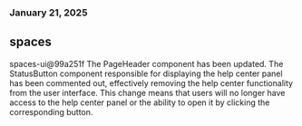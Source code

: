 ### January 21, 2025
## spaces

spaces-ui@99a251f
The PageHeader component has been updated. The StatusButton component responsible for displaying the help center panel has been commented out, effectively removing the help center functionality from the user interface. This change means that users will no longer have access to the help center panel or the ability to open it by clicking the corresponding button.